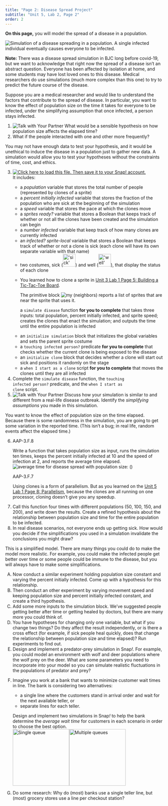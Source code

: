 ```yaml
---
title: "Page 2: Disease Spread Project"
subtitle: "Unit 5, Lab 2, Page 2"
order: 2
---
```




::: learn
<p><strong>On this page,</strong> you will model the spread of a disease
in a population.</p>

<img title="Simulation of a disease spreading in a population.  A single infected individual eventually causes everyone to be infected." alt="Simulation of a disease spreading in a population.  A single infected individual eventually causes everyone to be infected." class="ms-4" data-gifffer="/img/5-algorithms/img_disease-spread/disease-spread.gif"/>

<p><strong>Note:</strong> There was a disease spread simulation in BJC
long before covid-19, but we want to acknowledge that right now the
spread of a disease isn't an abstract question. Everyone has been
affected by isolation at home, and some students may have lost loved
ones to this disease. Medical researchers do use simulations (much more
complex than this one) to try to predict the future course of the
disease.</p>
:::

<p>Suppose you are a medical researcher and would like to understand the
factors that contribute to the spread of disease. In particular, you
want to know the effect of population size on the time it takes for
everyone to be infected, under the simplifying assumption that once
infected, a person stays infected.</p>

::: {#first .forYouToDo}
<ol>

<li><img src="/img/icons/talk-with-your-partner.png" title="Talk with Your Partner" alt="Talk with Your Partner" class="float-end"/>
What would be a sensible hypothesis on how population size affects the
elapsed time?</li>

<li>What if the people interacted with one and other more
frequently?</li>

</ol>
:::

<p>You may not have enough data to test your hypothesis, and it would be
unethical to induce the disease in a population just to gather new data.
A simulation would allow you to test your hypotheses without the
constraints of time, cost, and ethics.</p>

::: {#second .forYouToDo}
<ol start="3">

<li>

<a href="/prog/5-algorithms/U5L2-Simulation.xml" class="run"><img src="/img/icons/load-save.png" title="Click here to load this file. Then save it to your Snap! account." alt="Click here to load this file. Then save it to your Snap! account." class="inline"/></a><br />
It includes:

<ul>

<li>a <var>population</var> variable that stores the total number of
people (represented by clones of a sprite)</li>

<li>a <var>percent initially infected</var> variable that stores the
fraction of the population who are sick at the beginning of the
simulation</li>

<li>a <var>speed</var> variable that stores the pace at which the clones
move</li>

<li>a <var>sprites ready?</var> variable that stores a Boolean that
keeps track of whether or not all the clones have been created and the
simulation can begin</li>

<li>a <var>number infected</var> variable that keep track of how many
clones are currently infected</li>

<li>an <var>infected?</var> <em>sprite-local</em> variable that stores a
Boolean that keeps track of whether or not a clone is sick (each clone
will have its own separate variable with that name)</li>

<li>two costumes, sick
(<img src="/img/5-algorithms/img_disease-spread/sick.png" title="&apos;sick&apos; sprite costume: a small red person" alt="&apos;sick&apos; sprite costume: a small red person" class="inline" height="40"/>)
and well
(<img src="/img/5-algorithms/img_disease-spread/well.png" title="&apos;well&apos; sprite costume: a small blue person" alt="&apos;well&apos; sprite costume: a small blue person" class="inline" height="40"/>),
that display the status of each clone</li>

<li>

::: sidenoteBig
<p>You learned how to clone a sprite in
<a href="/unit-3/lab-1/5-building-tic-tac-toe.html" title="Unit 3 Lab 1 Page 5: Building a Tic-Tac-Toe Board">Unit
3 Lab 1 Page 5: Building a Tic-Tac-Toe Board</a>.</p>

<p>The primitive block
<img src="/img/blocks/my-neighbors.png" title="my (neighbors)" alt="my (neighbors)" class="inline"/>
reports a list of sprites that are near the sprite that uses it.</p>
:::

a <code>simulate disease</code> function <strong>for you to
complete</strong> that takes three inputs: total population, percent
initially infected, and sprite speed; creates the clones that enact the
simulation; and outputs the time until the entire population is infected

</li>

<li>an <code>initialize simulation</code> block that initializes the
global variables and sets the parent sprite costume</li>

<li>a <code>touching infected person?</code> predicate <strong>for you
to complete</strong> that checks whether the current clone is being
exposed to the disease</li>

<li>an <code>initialize clone</code> block that decides whether a clone
will start out sick and positions it randomly on the stage</li>

<li>a <code>when I start as a clone</code> script <strong>for you to
complete</strong> that moves the clones until they are all infected</li>

</ul>

</li>

<li>Complete the <code>simulate disease</code> function, the
<code>touching infected person?</code> predicate, and the <code>when I
start as clone</code> script.</li>

<li><img src="/img/icons/talk-with-your-partner.png" title="Talk with Your Partner" alt="Talk with Your Partner" class="float-end"/>
Discuss how your simulation is similar to and different from a real-life
disease outbreak. Identify the <em>simplifying assumptions</em> you made
in this simulation.</li>

</ol>
:::

<p>You want to know the effect of population size on the time elapsed.
Because there is some randomness in the simulation, you are going to get
some variation in the reported time. (This isn't a bug; in real life,
random events affect the elapsed time.)</p>

::: forYouToDo
<ol start="6">

<li>

::: ap-standard
AAP-3.F.8
:::

Write a function that takes population size as input, runs the
simulation ten times, keeps the percent initially infected at 10 and the
speed of infection at 2, and reports the average time elapsed.<br />
<img src="/img/5-algorithms/average-of-disease-spread.png" title="average time for disease spread with population size: ()" alt="average time for disease spread with population size: ()" class="ms-4"/>

</li>

::: ap-standard
AAP-3.F.7
:::

::: sidenoteBig
Using clones is a form of parallelism. But as you learned on the
<a href="/unit-5/lab-1/8-sequential.html" title="Unit 5 Lab 1 Page 8: Parallelism">Unit
5 Lab 1 Page 8: Parallelism</a>, because the clones are all running on
one processor, cloning doesn't give you any speedup.
:::

<li>Call this function four times with different populations (50, 100,
150, and 200), and write down the results. Create a refined hypothesis
about the relationship between population size and time for the entire
population to be infected.</li>

<li>In real disease scenarios, not everyone ends up getting sick. How
would you decide if the simplifications you used in a simulation
invalidate the conclusions you might draw?</li>

</ol>
:::

<p>This is a simplified model. There are many things you could do to
make the model more realistic. For example, you could make the infected
people get better over time or some people could be immune to the
disease, but you will always have to make some simplifications.</p>

::: takeItFurther
<ol type="A">

<li>Now conduct a similar experiment holding population size constant
and varying the percent initially infected. Come up with a hypothesis
for this relationship.</li>

<li>Then conduct an other experiment by varying movement speed and
keeping population size and percent initially infected constant, and
create a third hypothesis.</li>

<li>Add some more inputs to the simulation block. We've suggested people
getting better after time or getting healed by doctors, but there are
many more you could think of.</li>

<li>You have hypotheses for changing only one variable, but what if you
change two things? Do they affect the result independently, or is there
a cross effect (for example, if sick people heal quickly, does that
change the relationship between population size and time elapsed)? Run
experiments to find out.</li>

<li>Design and implement a predator-prey simulation in Snap<em>!</em>.
For example, you could model an environment with wolf and deer
populations where the wolf prey on the deer. What are some parameters
you need to incorporate into your model so you can simulate realistic
fluctuations in the populations of predator and prey?</li>

<li>

Imagine you work at a bank that wants to minimize customer wait times in
line. The bank is considering two alternatives:

<ul>

<li>a single line where the customers stand in arrival order and wait
for the next available teller, or</li>

<li>separate lines for each teller.</li>

</ul>

Design and implement two simulations in Snap<em>!</em> to help the bank
determine the <em>average wait time</em> for customers in each scenario
in order to choose the best option.<br />
<img src="/img/5-algorithms/img_disease-spread/single-queue.png" title="Single queue" alt="Single queue" class="ms-4" height="180"/><img src="/img/5-algorithms/img_disease-spread/multiple-queues.png" title="Multiple queues" alt="Multiple queues" height="180"/>

</li>

<li>Do some research: Why do (most) banks use a single teller line, but
(most) grocery stores use a line per checkout station?</li>

</ol>
:::

